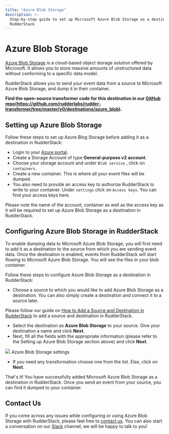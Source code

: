 ```yaml
---
title: "Azure Blob Storage"
description: >-
  Step-by-step guide to set up Microsoft Azure Blob Storage as a destination in
  RudderStack
---
```


# Azure Blob Storage

[Azure Blob Storage](https://azure.microsoft.com/en-in/services/storage/blobs/) is a cloud-based object storage solution offered by Microsoft. It allows you to store massive amounts of unstructured data without conforming to a specific data model.

RudderStack allows you to send your event data from a source to Microsoft Azure Blob Storage, and dump it in their container.

<div class="successBlock">

  **Find the open-source transformer code for this destination in our <a href="">GitHub repo</a>(https://github.com/rudderlabs/rudder-transformer/tree/master/v0/destinations/azure_blob).**
</div>

## Setting up Azure Blob Storage

Follow these steps to set up Azure Blog Storage before adding it as a destination in RudderStack:

- Login to your [Azure portal](https://portal.azure.com/).
- Create a Storage Account of type **General-purpose v2 account**.
- Choose your storage account and under `Blob service` , click on `containers`.
- Create a new container. This is where all your event files will be dumped.
- You also need to provide an access key to authorize RudderStack to write to your container. Under `settings` click on `Access keys`. You can find your access keys here.

<div class="infoBlock">

Please note the name of the account, container as well as the access key as it will be required to set up Azure Blob Storage as a destination in RudderStack.

</div>

## **Configuring Azure Blob Storage in RudderStack**

To enable dumping data to Microsoft Azure Blob Storage, you will first need to add it as a destination to the source from which you are sending event data. Once the destination is enabled, events from RudderStack will start flowing to Microsoft Azure Blob Storage. You will see the files in your blob container.

Follow these steps to configure Azure Blob Storage as a destination in RudderStack:

- Choose a source to which you would like to add Azure Blob Storage as a destination. You can also simply create a destination and connect it to a source later.

<div class="infoBlock">
Please follow our guide on <a href="../connections/adding-source-and-destination-rudderstack/">How to Add a Source and Destination in RudderStack</a> to add a source and destination in RudderStack.

</div>

- Select the destination as **Azure Blob Storage** to your source. Give your destination a name and click **Next**.
- Next, fill all the fields with the appropriate information \(please refer to the Setting up Azure Blob Storage section above\) and click **Next**.

<img src="../../../../images/assets/screenshot-2020-01-06-at-10.04.20-am.png" />
<span class="imageTitle">Azure Blob Storage settings</span>

- If you need any transformation choose one from the list. Else, click on **Next**.

That's it! You have successfully added Microsoft Azure Blob Storage as a destination in RudderStack. Once you send an event from your source, you can find it dumped to your container.

## Contact Us

If you come across any issues while configuring or using Azure Blob Storage with RudderStack, please feel free to [contact us](mailto:%20docs@rudderstack.com). You can also start a conversation on our [Slack](https://rudderstack.com/join-rudderstack-slack-community) channel; we will be happy to talk to you!
